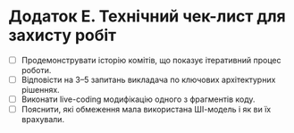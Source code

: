 # Додаток Е. Технічний чек-лист для захисту робіт

- [ ]  Продемонструвати історію комітів, що показує ітеративний процес роботи.
- [ ]  Відповісти на 3–5 запитань викладача по ключових архітектурних рішеннях.
- [ ]  Виконати live-coding модифікацію одного з фрагментів коду.
- [ ]  Пояснити, які обмеження мала використана ШІ-модель і як ви їх врахували.